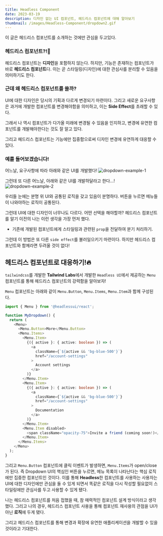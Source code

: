 ```yaml
---
title: Headless Component
date: 2023-03-19
description: 디자인 없는 UI 컴포넌트, 헤드리스 컴포넌트에 대해 알아보기
thumbnail: /images/Headless-Component/dropdown2.gif
---
```


이 글은 헤드리스 컴포넌트를 소개하는 것에만 관심을 두고있다.

### 헤드리스 컴포넌트?!🤔

헤드리스 컴포넌트는 **디자인**을 포함하지 않는다.
하지만, 기능은 존재하는 컴포넌트가 바로 **헤드리스 컴포넌트**다.
이는 곧 스타일링(디자인)에 대한 관심사를 분리할 수 있음을 의미하기도 한다.

### 근데 왜 헤드리스 컴포넌트를 쓸까?

UI에 대한 디자인은 당시의 기획과 다르게 변경되기 마련이다.
그리고 새로운 요구사항은 과거에 개발한 컴포넌트를 변경해야함을 의미하고, 이는 **Side Effect**를 초래할 수 있다.

그래서 나 역시 컴포넌트가 다가올 미래에 변경될 수 있음을 인지하고, 변경에 유연한 컴포넌트를 개발해야한다는 것도 잘 알고 있다.

그리고 헤드리스 컴포넌트는 기능에만 집중함으로써 디자인 변경에 유연하게 대응할 수 있다.

### 예를 들어보겠습니다!

어느날, 요구사항에 따라 아래와 같은 UI를 개발했다!
![dropdown-example-1](./images/Headless-Component/dropdown1.gif)

그런데 또 다른 어느날, 아래와 같은 UI를 개발하달라고 한다...!
![dropdown-example-2](./images/Headless-Component/dropdown2.gif)

우리들 눈에는 분명 위 UI와 공통된 로직을 갖고 있음이 분명하다.
버튼을 누르면 메뉴들이 나와야하는 로직이 공통된다.

그런데 UI에 대한 디자인이 너무나도 다르다. 어떤 선택을 해야할까?
헤드리스 컴포넌트를 알기 이전의 나는 이런 생각을 가장 먼저 했다.

- 기존에 개발된 컴포넌트에게 스타일링과 관련된 `prop`을 전달하여 분기 처리하기.

그런데 이 방법은 또 다른 `side effect`를 불러일으키기 마련이다.
하지만 헤드리스 컴포넌트와 함께라면 두려울 것이 없다!

## 헤드리스 컴포넌트로 대응하기!🔥

`tailwindcss`를 개발한 **Tailwind Labs**에서 개발한 `Headless UI`에서 제공하는 `Menu` 컴포넌트를 통해 헤드리스 컴포넌트의 강력함을 알아보자!

`Menu` 컴포넌트는 아래와 같이 `Menu.Button`, `Menu.Items`, `Menu.Item`과 함께 구성된다.

```typescript
import { Menu } from '@headlessui/react';

function MyDropdown() {
  return (
    <Menu>
      <Menu.Button>More</Menu.Button>
      <Menu.Items>
        <Menu.Item>
          {({ active }: { active: boolean }) => (
            <a
              className={`${active && 'bg-blue-500'}`}
              href="/account-settings"
            >
              Account settings
            </a>
          )}
        </Menu.Item>
        <Menu.Item>
          {({ active }: { active: boolean }) => (
            <a
              className={`${active && 'bg-blue-500'}`}
              href="/account-settings"
            >
              Documentation
            </a>
          )}
        </Menu.Item>
        <Menu.Item disabled>
          <span className="opacity-75">Invite a friend (coming soon!)</span>
        </Menu.Item>
      </Menu.Items>
    </Menu>
  );
}
```

그리고 `Menu.Button` 컴포넌트에 클릭 이벤트가 발생하면, `Menu.Items`가 open/close가 된다.
즉 Dropdown UI의 핵심인 버튼을 누르면, 메뉴 목록이 나타난다는 핵심 로직에만 집중한 컴포넌트인 것이다.
이를 통해 **Headless**한 컴포넌트를 사용하는 사용자는 UI에 대한 디자인에만 관심을 둘 수 있게 되면서 똑같은 로직을 다시 작성할 필요없이 스타일링에만 관심사를 두고 사용할 수 있게 됐다.

나는 헤드리스 컴포넌트를 처음 접했을 때, 참 매력적인 컴포넌트 설계 방식이라고 생각했다.
그리고 나의 경우, 헤드리스 컴포넌트 사용을 통해 컴포넌트 재사용의 관점을 UI가 아닌 **로직**에 두게 됐다.

그리고 헤드리스 컴포넌트를 통해 변경과 확장에 유연한 애플리케이션을 개발할 수 있을 것이라고 기대한다.
